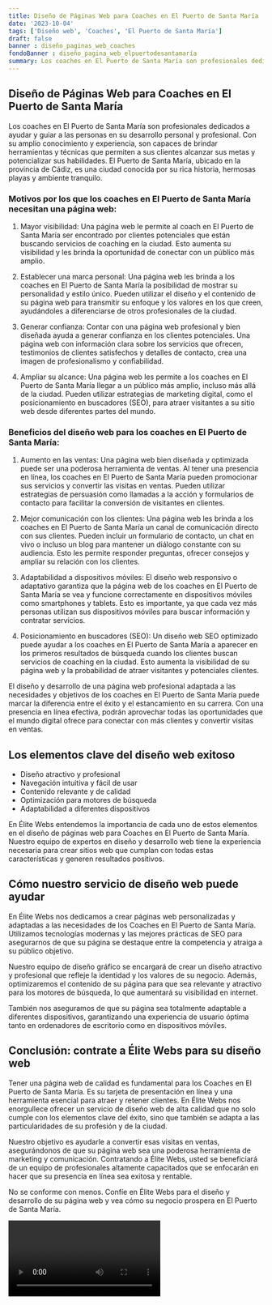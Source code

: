 ```yaml
---
title: Diseño de Páginas Web para Coaches en El Puerto de Santa María
date: '2023-10-04'
tags: ['Diseño web', 'Coaches', 'El Puerto de Santa María']
draft: false
banner : diseño_paginas_web_coaches
fondoBanner : diseño_pagina_web_elpuertodesantamaría
summary: Los coaches en El Puerto de Santa María son profesionales dedicados a ayudar y guiar a las personas en su desarrollo personal y profesional. Con su amplio conocimiento y experiencia, son capaces de brindar herramientas y técnicas que permiten a sus clientes alcanzar sus metas y potencializar sus habilidades. El Puerto de Santa María, ubicado en la provincia de Cádiz, es una ciudad conocida por su rica historia, hermosas playas y ambiente tranquilo. 
---
```


## Diseño de Páginas Web para Coaches en El Puerto de Santa María

Los coaches en El Puerto de Santa María son profesionales dedicados a ayudar y guiar a las personas en su desarrollo personal y profesional. Con su amplio conocimiento y experiencia, son capaces de brindar herramientas y técnicas que permiten a sus clientes alcanzar sus metas y potencializar sus habilidades. El Puerto de Santa María, ubicado en la provincia de Cádiz, es una ciudad conocida por su rica historia, hermosas playas y ambiente tranquilo. 

### Motivos por los que los coaches en El Puerto de Santa María necesitan una página web:

1. Mayor visibilidad: Una página web le permite al coach en El Puerto de Santa María ser encontrado por clientes potenciales que están buscando servicios de coaching en la ciudad. Esto aumenta su visibilidad y les brinda la oportunidad de conectar con un público más amplio.

2. Establecer una marca personal: Una página web les brinda a los coaches en El Puerto de Santa María la posibilidad de mostrar su personalidad y estilo único. Pueden utilizar el diseño y el contenido de su página web para transmitir su enfoque y los valores en los que creen, ayudándoles a diferenciarse de otros profesionales de la ciudad.

3. Generar confianza: Contar con una página web profesional y bien diseñada ayuda a generar confianza en los clientes potenciales. Una página web con información clara sobre los servicios que ofrecen, testimonios de clientes satisfechos y detalles de contacto, crea una imagen de profesionalismo y confiabilidad.

4. Ampliar su alcance: Una página web les permite a los coaches en El Puerto de Santa María llegar a un público más amplio, incluso más allá de la ciudad. Pueden utilizar estrategias de marketing digital, como el posicionamiento en buscadores (SEO), para atraer visitantes a su sitio web desde diferentes partes del mundo.

### Beneficios del diseño web para los coaches en El Puerto de Santa María:

1. Aumento en las ventas: Una página web bien diseñada y optimizada puede ser una poderosa herramienta de ventas. Al tener una presencia en línea, los coaches en El Puerto de Santa María pueden promocionar sus servicios y convertir las visitas en ventas. Pueden utilizar estrategias de persuasión como llamadas a la acción y formularios de contacto para facilitar la conversión de visitantes en clientes.

2. Mejor comunicación con los clientes: Una página web les brinda a los coaches en El Puerto de Santa María un canal de comunicación directo con sus clientes. Pueden incluir un formulario de contacto, un chat en vivo o incluso un blog para mantener un diálogo constante con su audiencia. Esto les permite responder preguntas, ofrecer consejos y ampliar su relación con los clientes.

3. Adaptabilidad a dispositivos móviles: El diseño web responsivo o adaptativo garantiza que la página web de los coaches en El Puerto de Santa María se vea y funcione correctamente en dispositivos móviles como smartphones y tablets. Esto es importante, ya que cada vez más personas utilizan sus dispositivos móviles para buscar información y contratar servicios.

4. Posicionamiento en buscadores (SEO): Un diseño web SEO optimizado puede ayudar a los coaches en El Puerto de Santa María a aparecer en los primeros resultados de búsqueda cuando los clientes buscan servicios de coaching en la ciudad. Esto aumenta la visibilidad de su página web y la probabilidad de atraer visitantes y potenciales clientes.

El diseño y desarrollo de una página web profesional adaptada a las necesidades y objetivos de los coaches en El Puerto de Santa María puede marcar la diferencia entre el éxito y el estancamiento en su carrera. Con una presencia en línea efectiva, podrán aprovechar todas las oportunidades que el mundo digital ofrece para conectar con más clientes y convertir visitas en ventas.

<GifSeo />

<Cta />

## Los elementos clave del diseño web exitoso
- Diseño atractivo y profesional
- Navegación intuitiva y fácil de usar
- Contenido relevante y de calidad
- Optimización para motores de búsqueda
- Adaptabilidad a diferentes dispositivos

En Élite Webs entendemos la importancia de cada uno de estos elementos en el diseño de páginas web para Coaches en El Puerto de Santa María. Nuestro equipo de expertos en diseño y desarrollo web tiene la experiencia necesaria para crear sitios web que cumplan con todas estas características y generen resultados positivos.

## Cómo nuestro servicio de diseño web puede ayudar
En Élite Webs nos dedicamos a crear páginas web personalizadas y adaptadas a las necesidades de los Coaches en El Puerto de Santa María. Utilizamos tecnologías modernas y las mejores prácticas de SEO para asegurarnos de que su página se destaque entre la competencia y atraiga a su público objetivo.

Nuestro equipo de diseño gráfico se encargará de crear un diseño atractivo y profesional que refleje la identidad y los valores de su negocio. Además, optimizaremos el contenido de su página para que sea relevante y atractivo para los motores de búsqueda, lo que aumentará su visibilidad en internet.

También nos aseguramos de que su página sea totalmente adaptable a diferentes dispositivos, garantizando una experiencia de usuario óptima tanto en ordenadores de escritorio como en dispositivos móviles.

## Conclusión: contrate a Élite Webs para su diseño web
Tener una página web de calidad es fundamental para los Coaches en El Puerto de Santa María. Es su tarjeta de presentación en línea y una herramienta esencial para atraer y retener clientes. En Élite Webs nos enorgullece ofrecer un servicio de diseño web de alta calidad que no solo cumple con los elementos clave del éxito, sino que también se adapta a las particularidades de su profesión y de la ciudad.

Nuestro objetivo es ayudarle a convertir esas visitas en ventas, asegurándonos de que su página web sea una poderosa herramienta de marketing y comunicación. Contratando a Élite Webs, usted se beneficiará de un equipo de profesionales altamente capacitados que se enfocarán en hacer que su presencia en línea sea exitosa y rentable.

No se conforme con menos. Confíe en Élite Webs para el diseño y desarrollo de su página web y vea cómo su negocio prospera en El Puerto de Santa María.

<Video />

<CtaBot job='Coaches' city='El Puerto de Santa María'/>

<Gmaps query='El Puerto de Santa María+españa+maps' />